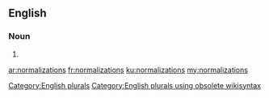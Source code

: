 ==English==

===Noun===
{{head|en}}

# {{plural of|normalization}}

[[Category:English plurals]][[Category:English plurals using obsolete wikisyntax]]

[[ar:normalizations]]
[[fr:normalizations]]
[[ku:normalizations]]
[[my:normalizations]]